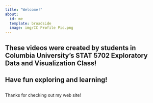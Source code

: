 ```yaml
---
title: "Welcome!"
about:
  id: me
  template: broadside
  image: img/CC Profile Pic.png
---
```


:::{#me}

## These videos were created by students in Columbia University's STAT 5702 Exploratory Data and Visualization Class! 

##

## 

##

## Have fun exploring and learning!

## 


:::

Thanks for checking out my web site!
